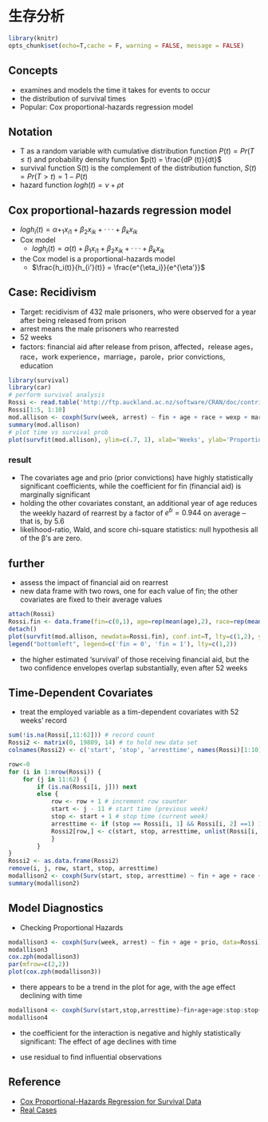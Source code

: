 # 生存分析

```r
library(knitr)
opts_chunk$set(echo=T,cache = F, warning = FALSE, message = FALSE)
```

## Concepts

- examines and models the time it takes for events to occur
- the distribution of survival times
- Popular: Cox proportional-hazards regression model

## Notation

- T as a random variable with cumulative distribution function $P (t) = Pr(T ≤ t)$ and probability density function $p(t) = \frac{dP (t)}{dt}$
- survival function S(t) is the complement of the distribution function, $S(t) = Pr(T > t) = 1 − P (t)$
- hazard function $log h(t) = ν + ρt$

## Cox proportional-hazards regression model

- $log h_i(t)=α+_1x_{i1} +β_2x_{ik} +···+β_kx_{ik}$
- Cox model 
    - $log h_i(t)=α(t)+β_1x_{i1} +β_2x_{ik} +···+β_kx_{ik}$
- the Cox model is a proportional-hazards model
    - $\frac{h_i(t)}{h_{i'}(t)} = \frac{e^{\eta_i}}{e^{\eta'}}$
    
## Case: Recidivism

- Target: recidivism of 432 male prisoners, who were observed for a year after being released from prison
- arrest means the male prisoners who rearrested
- 52 weeks
- factors: financial aid after release from prison, affected，release ages，race，work experience，marriage，parole，prior convictions, education

```r
library(survival)
library(car)
# perform survival analysis
Rossi <- read.table('http://ftp.auckland.ac.nz/software/CRAN/doc/contrib/Fox-Companion/Rossi.txt', header=T)
Rossi[1:5, 1:10]
mod.allison <- coxph(Surv(week, arrest) ~ fin + age + race + wexp + mar + paro + prio, data=Rossi)
summary(mod.allison)
# plot time vs survival prob
plot(survfit(mod.allison), ylim=c(.7, 1), xlab='Weeks', ylab='Proportion Not Rearrested')
```

### result

- The covariates age and prio (prior convictions) have highly statistically significant coefficients, while the coefficient for fin (financial aid) is marginally significant
- holding the other covariates constant, an additional year of age reduces the weekly hazard of rearrest by a factor of $e^b = 0.944$ on average – that is, by 5.6 
- likelihood-ratio, Wald, and score chi-square statistics: null hypothesis all of the β’s are zero.

## further

- assess the impact of financial aid on rearrest
- new data frame with two rows, one for each value of fin; the other covariates are fixed to their average values

```r
attach(Rossi)
Rossi.fin <- data.frame(fin=c(0,1), age=rep(mean(age),2), race=rep(mean(race),2), wexp=rep(mean(wexp),2), mar=rep(mean(mar),2), paro=rep(mean(paro),2), prio=rep(mean(prio),2))
detach()
plot(survfit(mod.allison, newdata=Rossi.fin), conf.int=T, lty=c(1,2), ylim=c(.6, 1))
legend("bottomleft", legend=c('fin = 0', 'fin = 1'), lty=c(1,2))
```

- the higher estimated ‘survival’ of those receiving financial aid, but the two confidence envelopes overlap substantially, even after 52 weeks

## Time-Dependent Covariates

- treat the employed variable as a tim-dependent covariates with 52 weeks' record

```r
sum(!is.na(Rossi[,11:62])) # record count
Rossi2 <- matrix(0, 19809, 14) # to hold new data set
colnames(Rossi2) <- c('start', 'stop', 'arresttime', names(Rossi)[1:10], 'employed')

row<-0
for (i in 1:nrow(Rossi)) { 
    for (j in 11:62) { 
        if (is.na(Rossi[i, j])) next
        else {
            row <- row + 1 # increment row counter
            start <- j - 11 # start time (previous week)
            stop <- start + 1 # stop time (current week)
            arresttime <- if (stop == Rossi[i, 1] && Rossi[i, 2] ==1) 1 else 0
            Rossi2[row,] <- c(start, stop, arresttime, unlist(Rossi[i, c(1:10, j)]))
            }
        }
}
Rossi2 <- as.data.frame(Rossi2)
remove(i, j, row, start, stop, arresttime)
modallison2 <- coxph(Surv(start, stop, arresttime) ~ fin + age + race + wexp + mar + paro + prio + employed, data=Rossi2)
summary(modallison2)
```

## Model Diagnostics

- Checking Proportional Hazards

```r
modallison3 <- coxph(Surv(week, arrest) ~ fin + age + prio, data=Rossi)
modallison3
cox.zph(modallison3)
par(mfrow=c(2,2))
plot(cox.zph(modallison3))
```

- there appears to be a trend in the plot for age, with the age effect declining with time

```r
modallison4 <- coxph(Surv(start,stop,arresttime)~fin+age+age:stop:stop+prio, data = Rossi2)
modallison4
```

- the coefficient for the interaction is negative and highly statistically significant: The effect of age declines with time

- use residual to find influential observations

## Reference

- [Cox Proportional-Hazards Regression for Survival Data](http://cran.r-project.org/doc/contrib/Fox-Companion/appendix-cox-regression.pdf)
- [Real Cases](http://ehp.niehs.nih.gov/1104049/)
